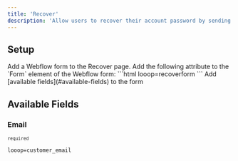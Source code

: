 ```yaml
---
title: 'Recover'
description: 'Allow users to recover their account password by sending a recovery email.'
---
```


## Setup
<Steps>
<Step title="Recover Form">
Add a Webflow form to the Recover page.
</Step>
<Step title="Recover Form - Attribute">
 Add the following attribute to the `Form` element of the Webflow form:
    ```html
    looop=recoverform
    ```
</Step>
<Step title="Recover Form - Fields">
Add [available fields](#available-fields) to the form
</Step>
</Steps>

## Available Fields 

### Email
<sup>`required`</sup>
```html
looop=customer_email
```


